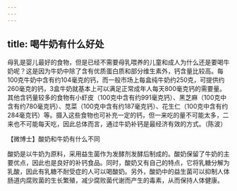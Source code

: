 ```yaml
---
---
---
```

title: 喝牛奶有什么好处
---






母乳是婴儿最好的食物，但是已经不需要母乳喂养的儿童和成人为什么还是要喝牛奶呢？这是因为牛奶中除了含有优质蛋白质和部分维生素外，钙含量比较高。每100克牛奶中含有约104毫克的钙，而一般市场上每盒纯牛奶约250克，可提供约260毫克的钙，3盒牛奶就基本上可以满足正常成年人每天800毫克钙的需要量。其他含钙量较多的食物有小虾皮（100克中含有约991毫克钙）、黑芝麻（100克中含有约780毫克钙）、苋菜（100克中含有约187毫克钙）、花生仁（100克中含有约284毫克钙）等。摄入这些食物也可补充一定的钙，但一来吃的量不可能太多，二来也不可能每天吃，因此总体而言，通过牛奶补钙是最经济有效的方式。（陈波）





【微博士】酸奶和牛奶有什么不同

酸奶是以牛奶为原料，采用益生菌作为发酵剂发酵后制成的。酸奶保留了牛奶的主要优点，因此也是良好的补钙食品。同时，酸奶又有自己的特点，它将乳糖分解为乳酸，因此有乳糖不耐受症的人可以喝酸奶。另外，酸奶中的益生菌可以抑制人体肠道内腐败菌的生长繁殖，减少腐败菌代谢而产生的毒素，从而保持人体健康。